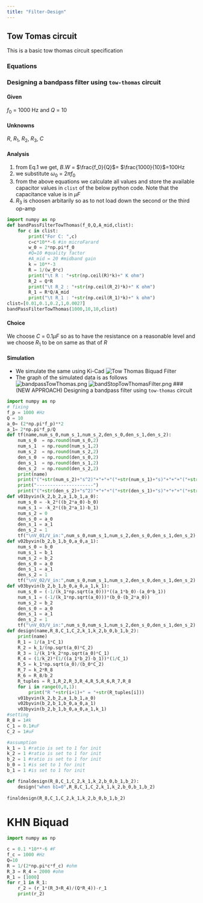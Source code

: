 ```yaml
---
title: "Filter-Design"
---
```


## Tow Tomas circuit
This is a basic tow thomas circuit specification

### Equations
\begin{equation}
    \tag{1}
    Q = \frac{f_0}{B.W}
\end{equation}

\begin{equation}
    \tag{2}
    R = \frac{1}{\omega_0 C}
\end{equation}

\begin{equation}
    \tag{3}
    R_2 = Q R
\end{equation}
\begin{equation}
    \tag{4}
    R_1 = \frac{R Q}{A_{mid}}
\end{equation}


### Designing a bandpass filter using `tow-thomas` circuit

#### Given 

$f_0$ = 1000 Hz and $Q$ = 10

#### Unknowns

$R$, $R_1$, $R_2$, $R_3$, $C$

#### Analysis

1. from Eq.1 we get, $B.W$ = $\frac{f_0}{Q}$= $\frac{1000}{10}$=100Hz
2. we substitute $\omega_0$ = $2\pi f_0$
3. from the above equations we calculate all values and store the available capacitor values in `clist` of the below python code. Note that the capacitance value is in $\mu F$
4. $R_3$ is choosen arbitarily so as to not load down the second or the third op-amp

```python
import numpy as np
def bandPassFilterTowThomas(f_0,Q,A_mid,clist):
    for c in clist:
        print("For C: ",c)
        c=c*10**-6 #in microFarard        
        w_0 = 2*np.pi*f_0
        #Q=10 #quality factor
        #A_mid = 20 #midband gain
        k = 10**-3
        R = 1/(w_0*c)
        print("\t R : "+str(np.ceil(R)*k)+" K ohm")
        R_2 = Q*R
        print("\t R_2 : "+str(np.ceil(R_2)*k)+" K ohm")
        R_1 = R*Q/A_mid
        print("\t R_1 : "+str(np.ceil(R_1)*k)+" k ohm")
clist=[0.01,0.1,0.2,1,0.0027]
bandPassFilterTowThomas(1000,10,10,clist)
```

#### Choice

We choose $C$ = 0.1$\mu F$ so as to have the resistance on a reasonable level and we choose $R_1$ to be on same as that of $R$

#### Simulation

- We simulate the same using Ki-Cad
![Tow Thomas Biquad Filter](./Schematics/amcd-tow-thomas.svg)
- The graph of the simulated data is as follows
![bandpassTowThomas.png](./Graphs/bandpassTowThomas.png)
![bandStopTowThomasFilter.png](./Graphs/bandStopTowThomasFilter.png)
### (NEW APPROACH) Designing a bandpass filter using `tow-thomas` circuit

```python
import numpy as np
# fixing
f_p = 1000 #Hz
Q = 10
a_0= (2*np.pi*f_p)**2
a_1= 2*np.pi*f_p/Q
def tf(name,num_s_0,num_s_1,num_s_2,den_s_0,den_s_1,den_s_2):
    num_s_0  = np.round(num_s_0,2)
    num_s_1  = np.round(num_s_1,2)
    num_s_2  = np.round(num_s_2,2)
    den_s_0  = np.round(den_s_0,2)    
    den_s_1  = np.round(den_s_1,2)
    den_s_2  = np.round(den_s_2,2)
    print(name)
    print("("+str(num_s_2)+"s^2)"+"+"+"("+str(num_s_1)+"s)"+"+"+"("+str(num_s_0)+")")
    print("---------------------")    
    print("("+str(den_s_2)+"s^2)"+"+"+"("+str(den_s_1)+"s)"+"+"+"("+str(den_s_0)+")")
def v01byvin(k_2,b_2,a_1,b_1,a_0):
    num_s_0 = -k_2*((b_2*a_0)-b_0)
    num_s_1 = -k_2*((b_2*a_1)-b_1)
    num_s_2 = 0
    den_s_0 = a_0    
    den_s_1 = a_1
    den_s_2 = 1
    tf("\nV_01/V_in:",num_s_0,num_s_1,num_s_2,den_s_0,den_s_1,den_s_2)
def v02byvin(b_2,b_1,b_0,a_0,a_1):
    num_s_0 = b_0
    num_s_1 = b_1
    num_s_2 = b_2
    den_s_0 = a_0    
    den_s_1 = a_1
    den_s_2 = 1
    tf("\nV_02/V_in:",num_s_0,num_s_1,num_s_2,den_s_0,den_s_1,den_s_2)
def v03byvin(b_2,b_1,b_0,a_0,a_1,k_1):
    num_s_0 = (-1/(k_1*np.sqrt(a_0)))*((a_1*b_0)-(a_0*b_1))
    num_s_1 = (-1/(k_1*np.sqrt(a_0)))*(b_0-(b_2*a_0))
    num_s_2 = b_2
    den_s_0 = a_0    
    den_s_1 = a_1
    den_s_2 = 1
    tf("\nV_03/V_in:",num_s_0,num_s_1,num_s_2,den_s_0,den_s_1,den_s_2)
def design(name,R_8,C_1,C_2,k_1,k_2,b_0,b_1,b_2):  
    print(name)
    R_1 = 1/(a_1*C_1)
    R_2 = k_1/(np.sqrt(a_0)*C_2)
    R_3 = 1/(k_1*k_2*np.sqrt(a_0)*C_1)
    R_4 = (1/k_2)*(1/((a_1*b_2)-b_1))*(1/C_1)
    R_5 = k_1*np.sqrt(a_0)/(b_0*C_2)
    R_7 = k_2*R_8
    R_6 = R_8/b_2
    R_tuples = R_1,R_2,R_3,R_4,R_5,R_6,R_7,R_8
    for i in range(0,8,1):
        print("R "+str(i+1)+" = "+str(R_tuples[i]))
    v01byvin(k_2,b_2,a_1,b_1,a_0)
    v02byvin(b_2,b_1,b_0,a_0,a_1)
    v03byvin(b_2,b_1,b_0,a_0,a_1,k_1)
#setting
R_8 = 1#k
C_1 = 0.1#uF
C_2 = 1#uF

#assumption
k_1 = 1 #ratio is set to 1 for init
k_2 = 1 #ratio is set to 1 for init
b_2 = 1 #ratio is set to 1 for init
b_0 = 1 #is set to 1 for init
b_1 = 1 #is set to 1 for init

def finaldesign(R_8,C_1,C_2,k_1,k_2,b_0,b_1,b_2):    
    design("when b1=0",R_8,C_1,C_2,k_1,k_2,b_0,b_1,b_2)    
    
finaldesign(R_8,C_1,C_2,k_1,k_2,b_0,b_1,b_2)

```

# KHN Biquad

```python
import numpy as np

c = 0.1 *10**-6 #F
f_c = 1000 #Hz
Q=10
R = 1/(2*np.pi*c*f_c) #ohm
R_3 = R_4 = 2000 #ohm
R_1 = [1000]
for r_1 in R_1:
    r_2 = (r_1*(R_3+R_4)/(Q*R_4))-r_1
    print(r_2)
```